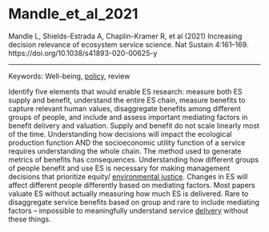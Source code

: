 # Mandle_et_al_2021

Mandle L, Shields-Estrada A, Chaplin-Kramer R, et al (2021) Increasing decision relevance of ecosystem service science. Nat Sustain 4:161–169. https://doi.org/10.1038/s41893-020-00625-y

---

Keywords: Well-being, [policy](../topics/Policy.qmd), review	 


Identify five elements that would enable ES research: measure both ES supply and benefit, understand the entire ES chain, measure benefits to capture relevant human values, disaggregate benefits among different groups of people, and include and assess important mediating factors in benefit delivery and valuation. Supply and benefit do not scale linearly most of the time. Understanding how decisions will impact the ecological production function AND the socioeconomic utility function of a service requires understanding the whole chain. The method used to generate metrics of benefits has consequences. Understanding how different groups of people benefit and use ES is necessary for making management decisions that prioritize equity/ [environmental justice](../topics/EnvironmentalJustice.qmd). Changes in ES will affect different people differently based on mediating factors. Most papers valuate ES without actually measuring how much ES is delivered. Rare to disaggregate service benefits based on group and rare to include mediating factors – impossible to meaningfully understand service [delivery](../topics/Delivery.qmd) without these things.
